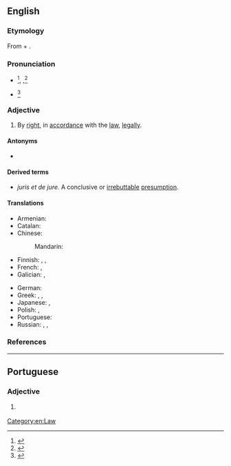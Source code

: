 ==English==
{{wikipedia}}

===Etymology===
From {{etyl|la|en}} {{m|la|dē||from}} + {{m|la|iūre||law}}.

===Pronunciation===
* {{a|US}} {{IPA|en|/deɪ ˈd͡ʒʊɹi/}}<ref>{{cite-web|url=https://www.oxfordlearnersdictionaries.com/definition/american_english/de-jure|date=18 February 2020|title=de jure|work=Oxford Advanced American Dictionary}}</ref>, {{IPAchar|/deɪ ˈd͡ʒʊəɹeɪ/|lang=en}},<ref>{{R:Dictionary.com}}</ref> {{IPAchar|/di ˈd͡ʒʊɹi/|/di ˈd͡ʒʊɹ/|/di ˈʒʊɹ/|lang=en}}
* {{a|UK}} {{IPA|en|/deɪ ˈd͡ʒʊəɹ(e)ɪ/}}<ref name="OALD8">{{cite-web|url=https://www.oxfordlearnersdictionaries.com/definition/english/de-jure?q=de+jure|date=18 February 2020|title=de jure|work=Oxford Advanced Learner's Dictionary}}</ref>
<!--
some places also {{IPA|/deɪ ˈjʊəɹeɪ/}}, /deɪ ˈd͡ʒʊɹ/, /deɪ ˈʒʊɹ/ ?
-->{{attention|en|see the question above ^}}

===Adjective===
{{en-adj|-|head=de jure}}

# By [[right]], in [[accordance]] with the [[law]], [[legally]].

====Antonyms====
* {{l|en|de facto}}

====Derived terms====
* ''juris et de jure.'' A conclusive or [[irrebuttable]] [[presumption]].<ref>
{{cite-book |author=John Bouvier |authorlink=John Bouvier |editor=Francis Rawle|editors=|title=Bouvier's Law Dictionary and Concise Encyclopedia|url=https://hdl.handle.net/2027/coo1.ark:/13960/t2w389w77 |edition=8th |location=Kansas City, MO |publisher=Vernon Law Book Company |year=1914 |volume=2 |section=Juris et de jure |page=1760 |pageurl=https://hdl.handle.net/2027/coo1.ark:/13960/t2w389w77?urlappend=%3Bseq=596 |oclc=875212404}}</ref>

====Translations====
{{trans-top|by right}}
* Armenian: {{t+|hy|դե յուրե}}
* Catalan: {{t+|ca|de iure}}
* Chinese:
*: Mandarin: {{t|cmn|法律意义上的}}
* Finnish: {{t+|fi|de jure}}, {{t|fi|[[laki|lain]] [[mukaan]]}}, {{t+|fi|laillisesti}}
* French: {{t+|fr|de jure}}, {{t+|fr|de droit}}
* Galician: {{t|gl|de dereito}}, {{t|gl|de jure}}
{{trans-mid}}
* German: {{t+|de|de jure}}
* Greek: {{t|el|εκ του νόμου}}, {{t+|el|ντε γιούρε}}, {{t+|el|αυτοδικαίως}}
* Japanese: {{t|ja|デ・ジュリ|tr=de-juri|sc=Jpan}}, {{t|ja|法律上|tr=ほうりつじょうの, hōritsujō no|alt=法律上の|sc=Jpan}}
* Polish: {{t|pl|wedle prawa}}, {{t+|pl|de iure}}
* Portuguese: {{t+|pt|de jure}}
* Russian: {{t+|ru|де-ю́ре|tr=dɛ-júrɛ}}, {{t+|ru|юриди́ческий}}, {{t+|ru|право|alt=по пра́ву}}
{{trans-bottom}}

===References===
<references/>

[[Category:en:Law]]

----

==Portuguese==

===Adjective===
{{pt-adj|-|comp=no}}

# {{l|en|de jure}} {{gloss|according to the law}}